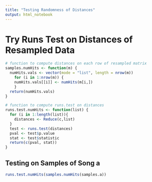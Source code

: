```yaml
---
title: "Testing Randomness of Distances"
output: html_notebook
---
```


# Try Runs Test on Distances of Resampled Data

```r
# function to compute distances on each row of resampled matrix
samples.numHits <- function(m) {
  numHits.vals <- vector(mode = "list", length = nrow(m))
    for (i in 1:nrow(m)) {
    numHits.vals[[i]] <- numHits(m[i,])
    }
  return(numHits.vals)
}
```

```r
# function to compute runs.test on distances
runs.test.numHits <- function(list) {
  for (i in 1:length(list)){
    distances <- Reduce(c,list)
  }
  test <- runs.test(distances)
  pval <- test$p.value
  stat <- test$statistic
  return(c(pval, stat))
}
```

## Testing on Samples of Song a
```r
runs.test.numHits(samples.numHits(samples.a))
```
